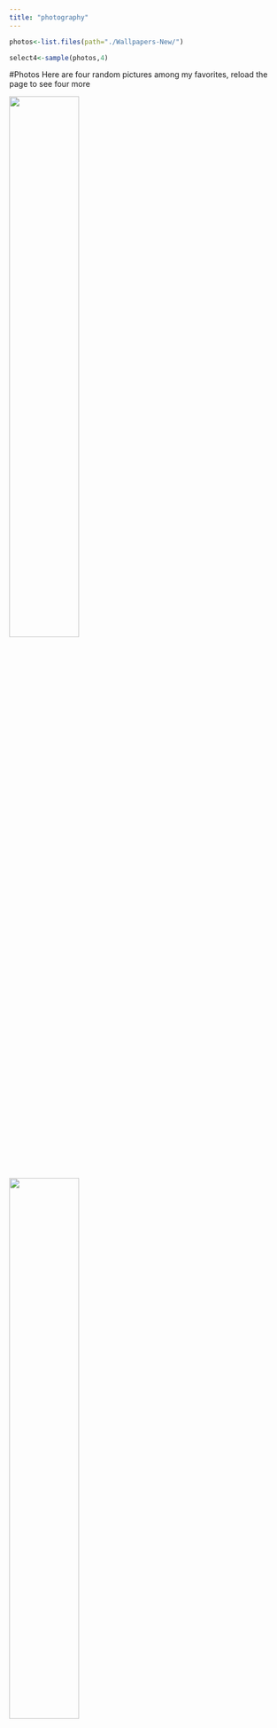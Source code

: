 ```yaml
---
title: "photography"
---
```


``` r

photos<-list.files(path="./Wallpapers-New/")

select4<-sample(photos,4)

```

#Photos
Here are four random pictures among my favorites, reload the page to see four more

<img src=select4[1] style="width:50%"> <img src=select4[2] style="width:50%">

<img src=select4[3] style="width:50%"> <img src=select4[4] style="width:50%">